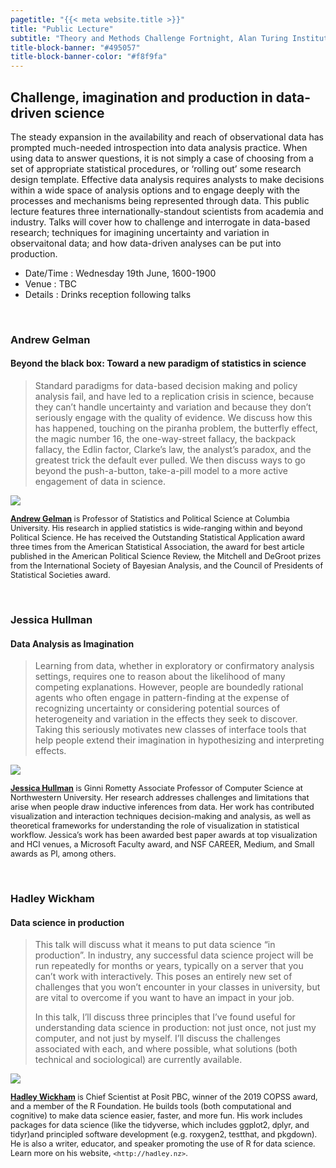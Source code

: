 ```yaml
---
pagetitle: "{{< meta website.title >}}"
title: "Public Lecture"
subtitle: "Theory and Methods Challenge Fortnight, Alan Turing Institute"
title-block-banner: "#495057"
title-block-banner-color: "#f8f9fa"
---
```



## Challenge, imagination and production in data-driven science 

The steady expansion in the availability and reach of observational data has prompted much-needed introspection into data analysis practice. When using data to answer questions, it is not simply a case of choosing from a set of appropriate statistical procedures, or ‘rolling out’ some research design template. Effective data analysis requires analysts to make decisions within a wide space of analysis options and to engage deeply with the processes and mechanisms being represented through data. This public lecture features three internationally-standout scientists from academia and industry.  Talks will cover how to challenge and interrogate in data-based research; techniques for imagining uncertainty and variation in observaitonal data; and how data-driven analyses can be put into production.

* Date/Time : Wednesday 19th June, 1600-1900
* Venue : TBC
* Details : Drinks reception following talks 

<br>

### Andrew Gelman

#### Beyond the black box:  Toward a new paradigm of statistics in science

<!-- * [Andrew Gelman](), Department of Statistics and Department of Political Science, Columbia University -->


> Standard paradigms for data-based decision making and policy analysis fail, and have led to a replication crisis in science, because they can't handle uncertainty and variation and because they don't seriously engage with the quality of evidence.  We discuss how this has happened, touching on the piranha problem, the butterfly effect, the magic number 16, the one-way-street fallacy, the backpack fallacy, the Edlin factor, Clarke's law, the analyst's paradox, and the greatest trick the default ever pulled.  We then discuss ways to go beyond the push-a-button, take-a-pill model to a more active engagement of data in science.



::: {.grid}

::: {.g-col-3}
![](ag.jpeg)
:::

::: {.g-col-9 style="font-size: 90%;"}
[**Andrew Gelman**](http://www.stat.columbia.edu/~gelman/) is Professor of Statistics and Political Science at Columbia University. His research in applied statistics is wide-ranging  within and beyond Political Science.  He has received the Outstanding Statistical Application award three times from the American Statistical Association, the award for best article published in the American Political Science Review, the Mitchell and DeGroot prizes from the International Society of Bayesian Analysis, and the Council of Presidents of Statistical Societies award.
:::

:::



<br>

### Jessica Hullman

#### Data Analysis as Imagination

<!-- * [Jessica Hullman](), Computer Science and Communication Studies, Northwestern University -->

> Learning from data, whether in exploratory or confirmatory analysis settings, requires one to reason about the likelihood of many competing explanations. However, people are boundedly rational agents who often engage in pattern-finding at the expense of recognizing uncertainty or considering potential sources of heterogeneity and variation in the effects they seek to discover. Taking this seriously motivates new classes of interface tools that help people extend their imagination in hypothesizing and interpreting effects.

::: {.grid}

::: {.g-col-3}
![](jh.jpeg)
:::

::: {.g-col-9 style="font-size: 90%;"}
[**Jessica Hullman**](http://users.eecs.northwestern.edu/~jhullman/) is Ginni Rometty Associate Professor of Computer Science at Northwestern University. Her research addresses challenges and limitations that arise when people draw inductive inferences from data. Her work has contributed visualization and interaction techniques decision-making and analysis, as well as theoretical frameworks for understanding the role of visualization in statistical workflow. Jessica's work has been awarded best paper awards at top visualization and HCI venues, a Microsoft Faculty award, and NSF CAREER, Medium, and Small awards as PI, among others.


:::

:::

<br>

### Hadley Wickham

#### Data science in production
<!-- * [Hadley Wickham](), Chief Scientist, Posit  -->

> This talk will discuss what it means to put data science "in production". In industry, any successful data science project will be run repeatedly for months or years, typically on a server that you can't work with interactively. This poses an entirely new set of challenges that you won't encounter in your classes in university, but are vital to overcome if you want to have an impact in your job.
>
> In this talk, I'll discuss three principles that I've found useful for understanding data science in production: not just once, not just my computer, and not just by myself. I'll discuss the challenges associated with each, and where possible, what solutions (both technical and sociological) are currently available.


::: {.grid}

::: {.g-col-3}
![](hw.jpeg)
:::

::: {.g-col-9 style="font-size: 90%;"}
[**Hadley Wickham**](https://hadley.nz/) is Chief Scientist at Posit PBC, winner of the 2019 COPSS award, and a member of the R Foundation. He builds tools (both computational and cognitive) to make data science easier, faster, and more fun. His work includes packages for data science (like the tidyverse, which includes ggplot2, dplyr, and tidyr)and principled software development (e.g. roxygen2, testthat, and pkgdown). He is also a writer, educator, and speaker promoting the use of R for data science. Learn more on his website, `<http://hadley.nz>`.


:::

:::



